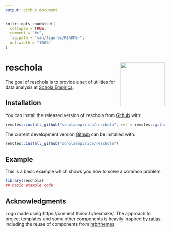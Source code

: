 ```yaml
---
output: github_document
---
```


<!-- README.md is generated from README.Rmd. Please edit that file -->

```r
knitr::opts_chunk$set(
  collapse = TRUE,
  comment = "#>",
  fig.path = "man/figures/README-",
  out.width = "100%"
)
```

# reschola <a href='https://scholaempirica.github.io/reschola'><img src='man/figures/logo.png' align="right" height="139" /></a>

<!-- badges: start -->
<!-- badges: end -->

The goal of reschola is to provide a set of utilities for data analysis at [Schola Empirica](https://scholaempirica.org).

## Installation

You can install the released version of reschola from [Github](https://github.com) with:

``` r
remotes::install_github("scholaempirica/reschola", ref = remotes::github_release())
```

The current development version [Github](https://github.com) can be installed with:

``` r
remotes::install_github("scholaempirica/reschola")
```

## Example

This is a basic example which shows you how to solve a common problem:

```r
library(reschola)
## basic example code
```

## Acknowledgments

Logo made using https://connect.thinkr.fr/hexmake/.
The approach to project templates and some other components is heavily inspired by [ratlas](https://github.com/atlas-aai/ratlas/), including the reuse of components from [hrbrthemes]()
